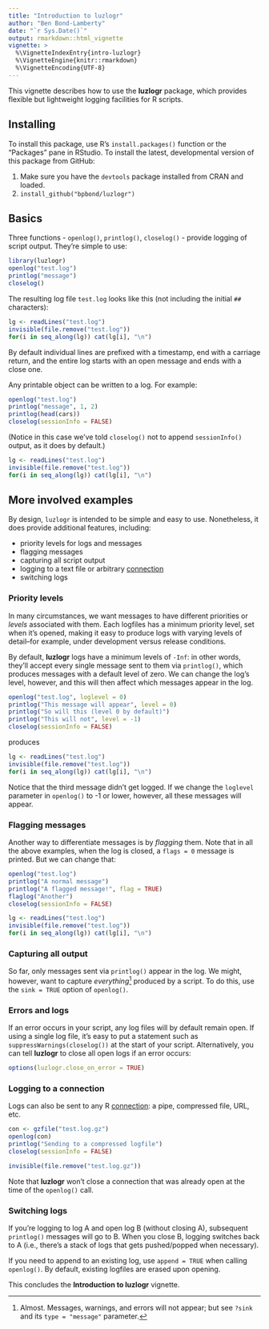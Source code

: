 ```yaml
---
title: "Introduction to luzlogr"
author: "Ben Bond-Lamberty"
date: "`r Sys.Date()`"
output: rmarkdown::html_vignette
vignette: >
  %\VignetteIndexEntry{intro-luzlogr}
  %\VignetteEngine{knitr::rmarkdown}
  %\VignetteEncoding{UTF-8}
---
```


This vignette describes how to use the **luzlogr** package, which provides flexible but lightweight logging facilities for R scripts.

## Installing
To install this package, use R's `install.packages()` function or the "Packages"
pane in RStudio. To install the latest, developmental version of this package from GitHub:

1. Make sure you have the `devtools` package installed from CRAN and loaded.
2. `install_github("bpbond/luzlogr")`

## Basics
Three functions - `openlog()`, `printlog()`, `closelog()` - provide logging of script output. They're simple to use:

```r
library(luzlogr)
openlog("test.log")
printlog("message")
closelog()
```

The resulting log file `test.log` looks like this (not including the initial `##` characters):
```r
lg <- readLines("test.log")
invisible(file.remove("test.log"))
for(i in seq_along(lg)) cat(lg[i], "\n")
```

By default individual lines are prefixed with a timestamp, end with a carriage return, and the entire log starts with an open message and ends with a close one.

Any printable object can be written to a log. For example:

```r
openlog("test.log")
printlog("message", 1, 2)
printlog(head(cars))
closelog(sessionInfo = FALSE)
```

(Notice in this case we've told `closelog()` not to append `sessionInfo()` output, as it does by default.)

```r
lg <- readLines("test.log")
invisible(file.remove("test.log"))
for(i in seq_along(lg)) cat(lg[i], "\n")
```

## More involved examples

By design, `luzlogr` is intended to be simple and easy to use. Nonetheless, it does provide additional features, including:

* priority levels for logs and messages
* flagging messages
* capturing all script output
* logging to a text file or arbitrary [connection](https://stat.ethz.ch/R-manual/R-devel/library/base/html/connections.html)
* switching logs

### Priority levels

In many circumstances, we want messages to have different priorities or *levels* associated with them. Each logfiles has a minimum priority level, set when it's opened, making it easy to produce logs with varying levels of detail--for example, under development versus release conditions.

By default, **luzlogr** logs have a minimum levels of `-Inf`: in other words, they'll accept every single message sent to them via `printlog()`, which produces messages with a default level of zero. We can change the log's level, however, and this will then affect which messages appear in the log.

```r
openlog("test.log", loglevel = 0)
printlog("This message will appear", level = 0)
printlog("So will this (level 0 by default)")
printlog("This will not", level = -1)
closelog(sessionInfo = FALSE)
```

produces

```r
lg <- readLines("test.log")
invisible(file.remove("test.log"))
for(i in seq_along(lg)) cat(lg[i], "\n")
```

Notice that the third message didn't get logged. If we change the `loglevel` parameter in `openlog()` to -1 or lower, however, all these messages will appear.

### Flagging messages

Another way to differentiate messages is by *flagging* them. Note that in all the above examples, when the log is closed, a `flags = 0` message is printed. But we can change that:

```r
openlog("test.log")
printlog("A normal message")
printlog("A flagged message!", flag = TRUE)
flaglog("Another")
closelog(sessionInfo = FALSE)
```

```r
lg <- readLines("test.log")
invisible(file.remove("test.log"))
for(i in seq_along(lg)) cat(lg[i], "\n")
```

### Capturing all output

So far, only messages sent via `printlog()` appear in the log. We might, however, want to capture *everything*^[Almost. Messages, warnings, and errors will not appear; but see `?sink` and its `type = "message"` parameter.] produced by a script. To do this, use the `sink = TRUE` option of `openlog()`.

### Errors and logs

If an error occurs in your script, any log files will by default remain open. If using a single log file, it's easy to put a statement such as `suppressWarnings(closelog())` at the start of your script. Alternatively, you can tell **luzlogr** to close all open logs if an error occurs:

```r
options(luzlogr.close_on_error = TRUE)
```

### Logging to a connection

Logs can also be sent to any R [connection](https://stat.ethz.ch/R-manual/R-devel/library/base/html/connections.html): a pipe, compressed file, URL, etc.

```r
con <- gzfile("test.log.gz")
openlog(con)
printlog("Sending to a compressed logfile")
closelog(sessionInfo = FALSE)
```

```r
invisible(file.remove("test.log.gz"))
```

Note that **luzlogr** won't close a connection that was already open at the time of the `openlog()` call.

### Switching logs

If you're logging to log A and open log B (without closing A), subsequent `printlog()` messages will go to B. When you close B, logging switches back to A (i.e., there's a stack of logs that gets pushed/popped when necessary).

If you need to append to an existing log, use `append = TRUE` when calling `openlog()`. By default, existing logfiles are erased upon opening.


This concludes the **Introduction to luzlogr** vignette.

